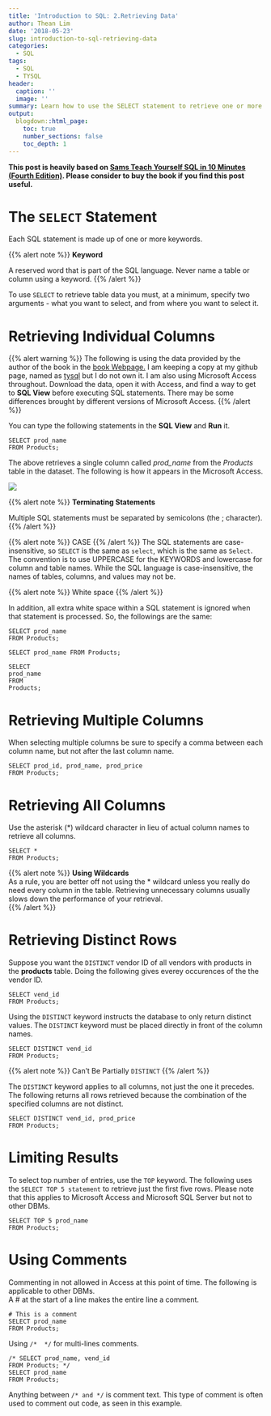 ```yaml
---
title: 'Introduction to SQL: 2.Retrieving Data'
author: Thean Lim
date: '2018-05-23'
slug: introduction-to-sql-retrieving-data
categories:
  - SQL
tags:
  - SQL
  - TYSQL
header:
  caption: ''
  image: ''
summary: Learn how to use the SELECT statement to retrieve one or more columns of data from a table. Code commenting and returning distinct values are introduced too.
output:
  blogdown::html_page:
    toc: true
    number_sections: false
    toc_depth: 1
---
```


**This post is heavily based on [Sams Teach Yourself SQL in 10 Minutes (Fourth Edition)](https://www.amazon.com/SQL-Minutes-Sams-Teach-Yourself/dp/0672336073). Please consider to buy the book if you find this post useful.** 

# The `SELECT` Statement

Each SQL statement is made up of one or more keywords.  

{{% alert note %}}
**Keyword**  

A reserved word that is part of the SQL language. Never name a table or column using a keyword.
{{% /alert %}}

To use `SELECT` to retrieve table data you must, at a minimum, specify two arguments - what you want to select, and from where you want to select it.  

# Retrieving Individual Columns

{{% alert warning %}}
The following is using the data provided by the author of the book in the [book Webpage.](http://forta.com/books/0672336073/) I am keeping a copy at my github page, named as [tysql](https://github.com/TheanLim/acadblog2/tree/master/public/data) but I do not own it. I am also using Microsoft Access throughout. Download the data, open it with Access, and find a  way to get to **SQL View** before executing SQL statements. There may be some differences brought by different versions of Microsoft Access.
{{% /alert %}}

You can type the following statements in the **SQL View** and **Run** it. 

```
SELECT prod_name
FROM Products;
```
The above retrieves a single column called *prod_name* from the *Products* table in the dataset. The following is how it appears in the Microsoft Access.  

![](/img/tysql/02.Retrieving_Data/select_single_col.jpg)

{{% alert note %}}
**Terminating Statements**  

Multiple SQL statements must be separated by semicolons (the ; character).
{{% /alert %}}

{{% alert note %}}
CASE
{{% /alert %}}
The SQL statements are case-insensitive, so `SELECT` is the same as `select`, which is the same as `Select`. The convention is to use UPPERCASE for the KEYWORDS and lowercase for column and table names. While the SQL language is case-insensitive, the names of tables, columns, and values may not be.  

{{% alert note %}}
White space
{{% /alert %}}

In addition, all extra white space within a SQL statement is ignored when that statement is processed. So, the followings are the same:

```
SELECT prod_name
FROM Products;  

SELECT prod_name FROM Products;  

SELECT
prod_name
FROM
Products;
```
# Retrieving Multiple Columns

When selecting multiple columns be sure to specify a comma between each column name, but not after the last column name.  

```
SELECT prod_id, prod_name, prod_price
FROM Products;
```

# Retrieving All Columns

Use the asterisk (*) wildcard character in lieu of actual column names to retrieve all columns.  

```
SELECT *
FROM Products;
```
{{% alert note %}}
**Using Wildcards**  
As a rule, you are better off not using the * wildcard unless you really do need every column in the table. Retrieving unnecessary columns usually slows down the performance of your retrieval.  
{{% /alert %}}

# Retrieving Distinct Rows

Suppose you want the `DISTINCT` vendor ID of all vendors with products in the **products** table. Doing the following gives everey occurences of the the vendor ID.

```
SELECT vend_id
FROM Products;
```
Using the `DISTINCT` keyword instructs the database to only return distinct values. The `DISTINCT` keyword must be placed directly in front of the column names.  

```
SELECT DISTINCT vend_id
FROM Products;
```
{{% alert note %}}
Can't Be Partially `DISTINCT`
{{% /alert %}}

The `DISTINCT` keyword applies to all columns, not just the one it precedes. The following returns all rows retrieved because the combination of the specified columns are not distinct.  
```
SELECT DISTINCT vend_id, prod_price
FROM Products;
```

# Limiting Results

To select top number of entries, use the `TOP` keyword. The following uses the `SELECT TOP 5 statement` to retrieve just the first five rows. Please note that this applies to Microsoft Access and Microsoft SQL Server but not to other DBMs.  

```
SELECT TOP 5 prod_name
FROM Products;
```

# Using Comments

Commenting in not allowed in Access at this point of time. The following is applicable to other DBMs.  
A # at the start of a line makes the entire line a comment.  

```
# This is a comment
SELECT prod_name
FROM Products;
```
Using `/*  */` for multi-lines comments.  

```
/* SELECT prod_name, vend_id
FROM Products; */
SELECT prod_name
FROM Products;
```
Anything between `/* and */` is comment text. This type of comment is often used to comment out code, as seen in this example.

